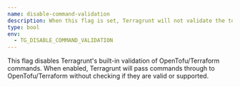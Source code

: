 ```yaml
---
name: disable-command-validation
description: When this flag is set, Terragrunt will not validate the tofu/terraform command.
type: bool
env:
  - TG_DISABLE_COMMAND_VALIDATION
---
```


This flag disables Terragrunt's built-in validation of OpenTofu/Terraform commands. When enabled, Terragrunt will pass commands through to OpenTofu/Terraform without checking if they are valid or supported.
